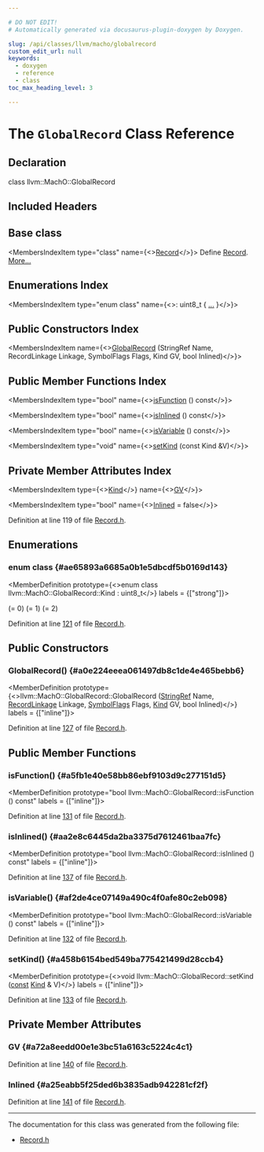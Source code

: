 ```yaml
---

# DO NOT EDIT!
# Automatically generated via docusaurus-plugin-doxygen by Doxygen.

slug: /api/classes/llvm/macho/globalrecord
custom_edit_url: null
keywords:
  - doxygen
  - reference
  - class
toc_max_heading_level: 3

---
```





# The `GlobalRecord` Class Reference

<DoxygenPage pluginConfig={pluginConfig}>



## Declaration

<CodeBlock>class llvm::MachO::GlobalRecord</CodeBlock>

## Included Headers

<IncludesList>
<IncludesListItem
  filePath="llvm/TextAPI/Record.h"
  permalink="/docs/api/files/include/include/llvm/include/llvm/textapi/record-h"
  isLocal="true" />
</IncludesList>

## Base class

<MembersIndex>

<MembersIndexItem
  type="class"
  name={<><a href="/docs/api/classes/llvm/macho/record">Record</a></>}>
Define <a href="/docs/api/classes/llvm/macho/record">Record</a>. <a href="/docs/api/classes/llvm/macho/record/#details">More...</a>
</MembersIndexItem>

</MembersIndex>

## Enumerations Index

<MembersIndex>

<MembersIndexItem
  type="enum class"
  name={<>: uint8&#95;t &#123; <a href="#ae65893a6685a0b1e5dbcdf5b0169d143">...</a> &#125;</>}>
</MembersIndexItem>

</MembersIndex>

## Public Constructors Index

<MembersIndex>

<MembersIndexItem
  name={<><a href="#a0e224eeea061497db8c1de4e465bebb6">GlobalRecord</a> (StringRef Name, RecordLinkage Linkage, SymbolFlags Flags, Kind GV, bool Inlined)</>}>
</MembersIndexItem>

</MembersIndex>

## Public Member Functions Index

<MembersIndex>

<MembersIndexItem
  type="bool"
  name={<><a href="#a5fb1e40e58bb86ebf9103d9c277151d5">isFunction</a> () const</>}>
</MembersIndexItem>

<MembersIndexItem
  type="bool"
  name={<><a href="#aa2e8c6445da2ba3375d7612461baa7fc">isInlined</a> () const</>}>
</MembersIndexItem>

<MembersIndexItem
  type="bool"
  name={<><a href="#af2de4ce07149a490c4f0afe80c2eb098">isVariable</a> () const</>}>
</MembersIndexItem>

<MembersIndexItem
  type="void"
  name={<><a href="#a458b6154bed549ba775421499d28ccb4">setKind</a> (const Kind &amp;V)</>}>
</MembersIndexItem>

</MembersIndex>

## Private Member Attributes Index

<MembersIndex>

<MembersIndexItem
  type={<><a href="#ae65893a6685a0b1e5dbcdf5b0169d143">Kind</a></>}
  name={<><a href="#a72a8eedd00e1e3bc51a6163c5224c4c1">GV</a></>}>
</MembersIndexItem>

<MembersIndexItem
  type="bool"
  name={<><a href="#a25eabb5f25ded6b3835adb942281cf2f">Inlined</a> = false</>}>
</MembersIndexItem>

</MembersIndex>


Definition at line 119 of file <a href="/docs/api/files/include/include/llvm/include/llvm/textapi/record-h">Record.h</a>.

<SectionDefinition>

## Enumerations

### enum class  {#ae65893a6685a0b1e5dbcdf5b0169d143}

<MemberDefinition
  prototype={<>enum class llvm::MachO::GlobalRecord::Kind : uint8&#95;t</>}
 labels = {["strong"]}>

<EnumerationList title="Enumeration values">

<Link id="ae65893a6685a0b1e5dbcdf5b0169d143a88183b946cc5f0e8c96b2e66e1c74a7e" />
<EnumerationListItem name="Unknown">
 (= 0)
</EnumerationListItem>

<Link id="ae65893a6685a0b1e5dbcdf5b0169d143a47c14840d8e15331fa420b9b2f757cd9" />
<EnumerationListItem name="Variable">
 (= 1)
</EnumerationListItem>

<Link id="ae65893a6685a0b1e5dbcdf5b0169d143a86408593c34af77fdd90df932f8b5261" />
<EnumerationListItem name="Function">
 (= 2)
</EnumerationListItem>

</EnumerationList>

Definition at line <a href="/docs/api/files/include/include/llvm/include/llvm/textapi/record-h/#l00121">121</a> of file <a href="/docs/api/files/include/include/llvm/include/llvm/textapi/record-h">Record.h</a>.
</MemberDefinition>

</SectionDefinition>

<SectionDefinition>

## Public Constructors

### GlobalRecord() {#a0e224eeea061497db8c1de4e465bebb6}

<MemberDefinition
  prototype={<>llvm::MachO::GlobalRecord::GlobalRecord (<a href="/docs/api/classes/llvm/stringref">StringRef</a> Name, <a href="/docs/api/namespaces/llvm/macho/#a234dd862de758d2c88dc4876656cf8ff">RecordLinkage</a> Linkage, <a href="/docs/api/namespaces/llvm/macho/#abf69d7d02356968b4f36bc37bcbfe5b4">SymbolFlags</a> Flags, <a href="#ae65893a6685a0b1e5dbcdf5b0169d143">Kind</a> GV, bool Inlined)</>}
  labels = {["inline"]}>

Definition at line <a href="/docs/api/files/include/include/llvm/include/llvm/textapi/record-h/#l00127">127</a> of file <a href="/docs/api/files/include/include/llvm/include/llvm/textapi/record-h">Record.h</a>.
</MemberDefinition>

</SectionDefinition>

<SectionDefinition>

## Public Member Functions

### isFunction() {#a5fb1e40e58bb86ebf9103d9c277151d5}

<MemberDefinition
  prototype="bool llvm::MachO::GlobalRecord::isFunction () const"
  labels = {["inline"]}>

Definition at line <a href="/docs/api/files/include/include/llvm/include/llvm/textapi/record-h/#l00131">131</a> of file <a href="/docs/api/files/include/include/llvm/include/llvm/textapi/record-h">Record.h</a>.
</MemberDefinition>

### isInlined() {#aa2e8c6445da2ba3375d7612461baa7fc}

<MemberDefinition
  prototype="bool llvm::MachO::GlobalRecord::isInlined () const"
  labels = {["inline"]}>

Definition at line <a href="/docs/api/files/include/include/llvm/include/llvm/textapi/record-h/#l00137">137</a> of file <a href="/docs/api/files/include/include/llvm/include/llvm/textapi/record-h">Record.h</a>.
</MemberDefinition>

### isVariable() {#af2de4ce07149a490c4f0afe80c2eb098}

<MemberDefinition
  prototype="bool llvm::MachO::GlobalRecord::isVariable () const"
  labels = {["inline"]}>

Definition at line <a href="/docs/api/files/include/include/llvm/include/llvm/textapi/record-h/#l00132">132</a> of file <a href="/docs/api/files/include/include/llvm/include/llvm/textapi/record-h">Record.h</a>.
</MemberDefinition>

### setKind() {#a458b6154bed549ba775421499d28ccb4}

<MemberDefinition
  prototype={<>void llvm::MachO::GlobalRecord::setKind (<a href="/docs/api/files/lib/lib/target/lib/target/aarch64/aarch64promoteconstant-cpp/#a90f8350fecae261c25be85d38b451bff">const</a> <a href="#ae65893a6685a0b1e5dbcdf5b0169d143">Kind</a> &amp; V)</>}
  labels = {["inline"]}>

Definition at line <a href="/docs/api/files/include/include/llvm/include/llvm/textapi/record-h/#l00133">133</a> of file <a href="/docs/api/files/include/include/llvm/include/llvm/textapi/record-h">Record.h</a>.
</MemberDefinition>

</SectionDefinition>

<SectionDefinition>

## Private Member Attributes

### GV {#a72a8eedd00e1e3bc51a6163c5224c4c1}

<MemberDefinition
  prototype="Kind llvm::MachO::GlobalRecord::GV">

Definition at line <a href="/docs/api/files/include/include/llvm/include/llvm/textapi/record-h/#l00140">140</a> of file <a href="/docs/api/files/include/include/llvm/include/llvm/textapi/record-h">Record.h</a>.
</MemberDefinition>

### Inlined {#a25eabb5f25ded6b3835adb942281cf2f}

<MemberDefinition
  prototype="bool llvm::MachO::GlobalRecord::Inlined = false">

Definition at line <a href="/docs/api/files/include/include/llvm/include/llvm/textapi/record-h/#l00141">141</a> of file <a href="/docs/api/files/include/include/llvm/include/llvm/textapi/record-h">Record.h</a>.
</MemberDefinition>

</SectionDefinition>

<hr/>

The documentation for this class was generated from the following file:

<ul>
<li><a href="/docs/api/files/include/include/llvm/include/llvm/textapi/record-h">Record.h</a></li>
</ul>

</DoxygenPage>
